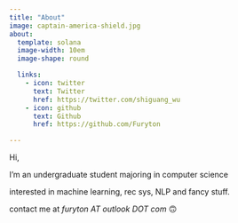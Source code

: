 ```yaml
---
title: "About"
image: captain-america-shield.jpg
about:
  template: solana
  image-width: 10em
  image-shape: round

  links:
    - icon: twitter
      text: Twitter
      href: https://twitter.com/shiguang_wu
    - icon: github
      text: Github
      href: https://github.com/Furyton

---
```


Hi,

I'm an undergraduate student majoring in computer science

interested in machine learning, rec sys, NLP and fancy stuff.

contact me at _furyton AT outlook DOT com_ 🙃